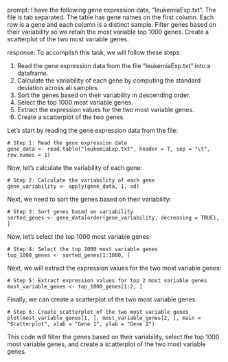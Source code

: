 prompt:
I have the following gene expression data, "leukemiaExp.txt". The file is tab separated. The table has gene names on the first column. Each row is a gene and each column is a distinct sample. Filter genes based on their variability so we retain the most variable top 1000 genes. Create a scatterplot of the two most variable genes.

response:
To accomplish this task, we will follow these steps:

1. Read the gene expression data from the file "leukemiaExp.txt" into a dataframe.
2. Calculate the variability of each gene by computing the standard deviation across all samples.
3. Sort the genes based on their variability in descending order.
4. Select the top 1000 most variable genes.
5. Extract the expression values for the two most variable genes.
6. Create a scatterplot of the two genes.

Let's start by reading the gene expression data from the file:

```
# Step 1: Read the gene expression data
gene_data <- read.table("leukemiaExp.txt", header = T, sep = "\t", row.names = 1)
```

Now, let's calculate the variability of each gene:

```
# Step 2: Calculate the variability of each gene
gene_variability <- apply(gene_data, 1, sd)
```

Next, we need to sort the genes based on their variability:

```
# Step 3: Sort genes based on variability
sorted_genes <- gene_data[order(gene_variability, decreasing = TRUE), ]
```

Now, let's select the top 1000 most variable genes:

```
# Step 4: Select the top 1000 most variable genes
top_1000_genes <- sorted_genes[1:1000, ]
```

Next, we will extract the expression values for the two most variable genes:

```
# Step 5: Extract expression values for top 2 most variable genes
most_variable_genes <- top_1000_genes[1:2, ]
```

Finally, we can create a scatterplot of the two most variable genes:

```
# Step 6: Create scatterplot of the two most variable genes
plot(most_variable_genes[1, ], most_variable_genes[2, ], main = "Scatterplot", xlab = "Gene 1", ylab = "Gene 2")
```

This code will filter the genes based on their variability, select the top 1000 most variable genes, and create a scatterplot of the two most variable genes.
